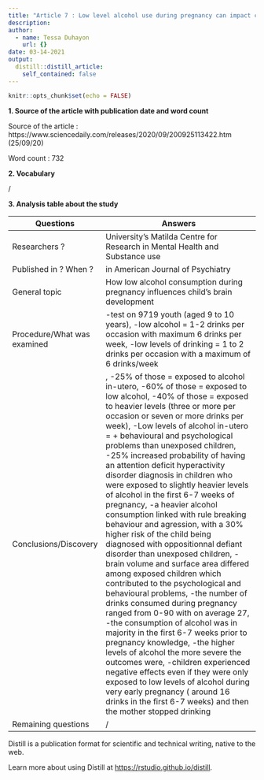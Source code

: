 ```yaml
---
title: "Article 7 : Low level alcohol use during pregnancy can impact child's brain development"
description: 
author:
  - name: Tessa Duhayon
    url: {}
date: 03-14-2021
output:
  distill::distill_article:
    self_contained: false
---
```


```r
knitr::opts_chunk$set(echo = FALSE)
```
**1. Source of the article with publication date and word count**

Source of the article : https://www.sciencedaily.com/releases/2020/09/200925113422.htm (25/09/20)

Word count : 732

**2. Vocabulary**

/

**3. Analysis table about the study**

| Questions                    | Answers                                                                                                                                                                                                                                                                                                                                                                                                                                                                                                                                                                                                                                                                                                                                                                                                                                                                                                                                                                                                                                                                                                                                                                                                                                                                                                          |
| ---------------------------- | ---------------------------------------------------------------------------------------------------------------------------------------------------------------------------------------------------------------------------------------------------------------------------------------------------------------------------------------------------------------------------------------------------------------------------------------------------------------------------------------------------------------------------------------------------------------------------------------------------------------------------------------------------------------------------------------------------------------------------------------------------------------------------------------------------------------------------------------------------------------------------------------------------------------------------------------------------------------------------------------------------------------------------------------------------------------------------------------------------------------------------------------------------------------------------------------------------------------------------------------------------------------------------------------------------------------- |
| Researchers ?                | University's Matilda Centre for Research in Mental Health and Substance use                                                                                                                                                                                                                                                                                                                                                                                                                                                                                                                                                                                                                                                                                                                                                                                                                                                                                                                                                                                                                                                                                                                                                                                                                                      |
| Published in ? When ?        | in American Journal of Psychiatry                                                                                                                                                                                                                                                                                                                                                                                                                                                                                                                                                                                                                                                                                                                                                                                                                                                                                                                                                                                                                                                                                                                                                                                                                                                                                |
| General topic                | How low alcohol consumption during pregnancy influences child's brain development                                                                                                                                                                                                                                                                                                                                                                                                                                                                                                                                                                                                                                                                                                                                                                                                                                                                                                                                                                                                                                                                                                                                                                                                                                |
| Procedure/What was examined  | -test on 9719 youth (aged 9 to 10 years), -low alcohol = 1-2 drinks per occasion with maximum 6 drinks per week, -low levels of drinking = 1 to 2 drinks per occasion with a maximum of 6 drinks/week                                                                                                                                                                                                                                                                                                                                                                                                                                                                                                                                                                                                                                                                                                                                                                                                                                                                                                                                                                                                                                                                                                            |
| Conclusions/Discovery        | , -25% of those = exposed to alcohol in-utero, -60% of those = exposed to low alcohol, -40% of those = exposed to heavier levels (three or more per occasion or seven or more drinks per week), -Low levels of alcohol in-utero = + behavioural and psychological problems than unexposed children, -25% increased probability of having an attention deficit hyperactivity disorder diagnosis in children who were exposed to slightly heavier levels of alcohol in the first 6-7 weeks of pregnancy, -a heavier alcohol consumption linked with rule breaking behaviour and agression, with a 30% higher risk of the child being diagnosed with oppositionnal defiant disorder than unexposed children, -brain volume and surface area differed among exposed children which contributed to the psychological and behavioural problems, -the number of drinks consumed during pregnancy ranged from 0-90 with on average 27, -the consumption of alcohol was in majority in the first 6-7 weeks prior to pregnancy knowledge, -the higher levels of alcohol the more severe the outcomes were, -children experienced negative effects even if they were only exposed to low levels of alcohol during very early pregnancy ( around 16 drinks in the first 6-7 weeks) and then the mother stopped drinking      |
| Remaining questions          | /                                                                                                                                                                                                                                                                                                                                                                                                                                                                                                                                                                                                                                                                                                                                                                                                                                                                                                                                                                                                                                                                                                                                                                                                                                                                                                                |

Distill is a publication format for scientific and technical writing, native to the web.

Learn more about using Distill at <https://rstudio.github.io/distill>.

